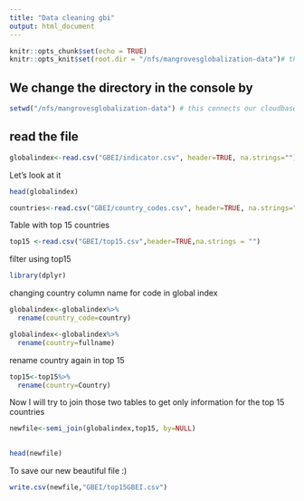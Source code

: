 ```yaml
---
title: "Data cleaning gbi"
output: html_document
---
```


```r
knitr::opts_chunk$set(echo = TRUE)
knitr::opts_knit$set(root.dir = "/nfs/mangrovesglobalization-data")# this is another option to change directory
```

## We change the directory in the console by 

```r
setwd("/nfs/mangrovesglobalization-data") # this connects our cloudbase folder with R 
```

## read the file

```r
globalindex<-read.csv("GBEI/indicator.csv", header=TRUE, na.strings="")#to read the file
```
Let's look at it
```r
head(globalindex)
```
```r
countries<-read.csv("GBEI/country_codes.csv", header=TRUE, na.strings="")#to read the file
```

Table with top 15 countries
```r
top15 <-read.csv("GBEI/top15.csv",header=TRUE,na.strings = "")
```

filter using top15
  
```r
library(dplyr)
```
changing country column name for code in global index
```r
globalindex<-globalindex%>%
  rename(country_code=country)
```

```r
globalindex<-globalindex%>%
  rename(country=fullname)
```

rename country again in top 15
```r
top15<-top15%>%
  rename(country=Country)
```

Now I will try to join those two tables to get only information for the top 15 countries

```r
newfile<-semi_join(globalindex,top15, by=NULL)
   
```

```r
head(newfile)
```
To save our new beautiful file :) 
```r
write.csv(newfile,"GBEI/top15GBEI.csv")
  
```

